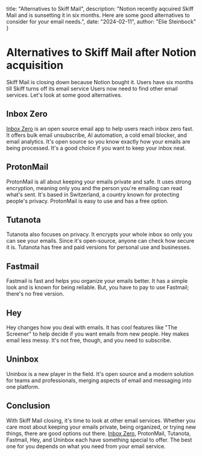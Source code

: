   title: "Alternatives to Skiff Mail",
  description: "Notion recently aqcuired Skiff Mail and is sunsetting it in six months. Here are some good alternatives to consider for your email needs.",
  date: "2024-02-11",
  author: "Elie Steinbock"
}

# Alternatives to Skiff Mail after Notion acquisition

Skiff Mail is closing down because Notion bought it. Users have six months till Skiff turns off its email service Users now need to find other email services.
Let's look at some good alternatives.

## Inbox Zero

[Inbox Zero](https://mailto.live) is an open source email app to help users reach inbox zero fast.
It offers bulk email unsubscribe, AI automation, a cold email blocker, and email analytics.
It's open source so you know exactly how your emails are being processed.
It's a good choice if you want to keep your inbox neat.

## ProtonMail

ProtonMail is all about keeping your emails private and safe.
It uses strong encryption, meaning only you and the person you're emailing can read what's sent.
It's based in Switzerland, a country known for protecting people's privacy.
ProtonMail is easy to use and has a free option.

## Tutanota

Tutanota also focuses on privacy. It encrypts your whole inbox so only you can see your emails.
Since it's open-source, anyone can check how secure it is.
Tutanota has free and paid versions for personal use and businesses.

## Fastmail

Fastmail is fast and helps you organize your emails better. It has a simple look and is known for being reliable.
But, you have to pay to use Fastmail; there's no free version.

## Hey

Hey changes how you deal with emails. It has cool features like "The Screener" to help decide if you want emails from new people.
Hey makes email less messy. It's not free, though, and you need to subscribe.

## Uninbox

Uninbox is a new player in the field. It's open source and a modern solution for teams and professionals, merging aspects of email and messaging into one platform.

## Conclusion

With Skiff Mail closing, it's time to look at other email services.
Whether you care most about keeping your emails private, being organized, or trying new things, there are good options out there.
[Inbox Zero](https://mailto.live), ProtonMail, Tutanota, Fastmail, Hey, and Uninbox each have something special to offer.
The best one for you depends on what you need from your email service.

